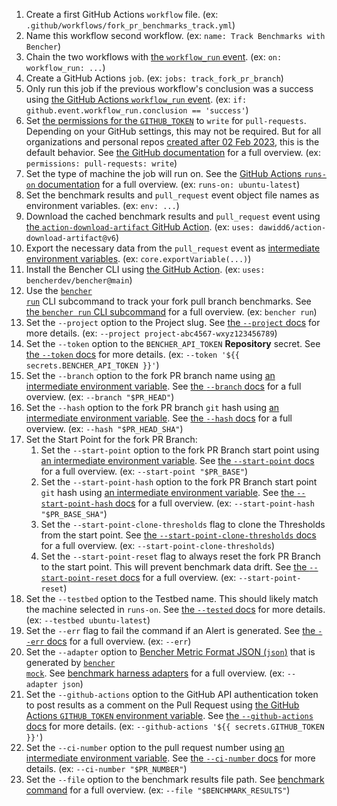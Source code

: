 
<PullRequestsForkTrackCode />

1. Create a first GitHub Actions `workflow` file.
   (ex: `.github/workflows/fork_pr_benchmarks_track.yml`)
2. Name this workflow second workflow.
   (ex: `name: Track Benchmarks with Bencher`)
3. Chain the two workflows with
   [the `workflow_run` event][github actions workflow_run].
   (ex: `on: workflow_run: ...`)
4. Create a GitHub Actions `job`.
   (ex: `jobs: track_fork_pr_branch`)
5. Only run this job if the previous workflow's conclusion was a success using
   [the GitHub Actions `workflow_run` event][github actions workflow_run].
   (ex: `if: github.event.workflow_run.conclusion == 'success'`)
6. Set [the permissions for the `GITHUB_TOKEN`][github token permissions]
   to `write` for `pull-requests`.
   Depending on your GitHub settings, this may not be required.
   But for all organizations and personal repos
   [created after 02 Feb 2023][github token read only],
   this is the default behavior.
   See [the GitHub documentation][github token permissions security]
   for a full overview.
   (ex: `permissions: pull-requests: write`)
7. Set the type of machine the job will run on.
   See the [GitHub Actions `runs-on` documentation][github actions runs-on]
   for a full overview.
   (ex: `runs-on: ubuntu-latest`)
8. Set the benchmark results and `pull_request` event object file names as environment variables.
   (ex: `env: ...`)
9. Download the cached benchmark results and `pull_request` event
   using [the `action-download-artifact` GitHub Action][action download artifact].
   (ex: `uses: dawidd6/action-download-artifact@v6`)
10. Export the necessary data from the `pull_request` event as [intermediate environment variables][github intermediate environment variable].
    (ex: `core.exportVariable(...)`)
11. Install the Bencher CLI using [the GitHub Action][bencher cli github action].
   (ex: `uses: bencherdev/bencher@main`)
12. Use the <code><a href="/docs/explanation/bencher-run/">bencher run</a></code> CLI subcommand
    to track your fork pull branch benchmarks.
    See [the `bencher run` CLI subcommand][bencher run] for a full overview.
    (ex: `bencher run`)
13. Set the `--project` option to the Project slug.
    See [the `--project` docs][project option] for more details.
    (ex: `--project project-abc4567-wxyz123456789`)
14. Set the `--token` option to the `BENCHER_API_TOKEN` **Repository** secret.
    See [the `--token` docs][token option] for more details.
    (ex: `--token '${{ secrets.BENCHER_API_TOKEN }}'`)
15. Set the `--branch` option to the fork PR branch name
    using [an intermediate environment variable][github intermediate environment variable].
    See [the `--branch` docs][branch option] for a full overview.
    (ex: `--branch "$PR_HEAD"`)
16. Set the `--hash` option to the fork PR branch `git` hash
    using [an intermediate environment variable][github intermediate environment variable].
    See [the `--hash` docs][hash option] for a full overview.
    (ex: `--hash "$PR_HEAD_SHA"`)
17. Set the Start Point for the fork PR Branch:
    1. Set the `--start-point` option to the fork PR Branch start point
    using [an intermediate environment variable][github intermediate environment variable].
    See [the `--start-point` docs][start point] for a full overview.
    (ex: `--start-point "$PR_BASE"`)
    2. Set the `--start-point-hash` option to the fork PR Branch start point `git` hash
    using [an intermediate environment variable][github intermediate environment variable].
    See [the `--start-point-hash` docs][start point hash] for a full overview.
    (ex: `--start-point-hash "$PR_BASE_SHA"`)
    3. Set the `--start-point-clone-thresholds` flag to clone the Thresholds from the start point.
    See [the `--start-point-clone-thresholds` docs][start point clone thresholds] for a full overview.
    (ex: `--start-point-clone-thresholds`)
    4. Set the `--start-point-reset` flag to always reset the fork PR Branch to the start point.
    This will prevent benchmark data drift.
    See [the `--start-point-reset` docs][start point reset] for a full overview.
    (ex: `--start-point-reset`)
18. Set the `--testbed` option to the Testbed name.
    This should likely match the machine selected in `runs-on`.
    See [the `--tested` docs][testbed option] for more details.
    (ex: `--testbed ubuntu-latest`)
19. Set the `--err` flag to fail the command if an Alert is generated.
   See [the `--err` docs][alert err] for a full overview.
   (ex: `--err`)
20. Set the `--adapter` option to [Bencher Metric Format JSON (`json`)][bmf] that is generated by <code><a href="/docs/reference/bencher-metric-format/#bencher-mock">bencher mock</a></code>.
   See [benchmark harness adapters][adapter json] for a full overview.
   (ex: `--adapter json`)
21. Set the `--github-actions` option to the GitHub API authentication token to post results as a comment on the Pull Request using
    [the GitHub Actions `GITHUB_TOKEN` environment variable][github token].
    See [the `--github-actions` docs][github actions option] for more details.
    (ex: `--github-actions '${{ secrets.GITHUB_TOKEN }}'`)
22. Set the `--ci-number` option to the pull request number
    using [an intermediate environment variable][github intermediate environment variable].
    See [the `--ci-number` docs][ci number option] for more details.
    (ex: `--ci-number "$PR_NUMBER"`)
23. Set the `--file` option to the benchmark results file path.
    See [benchmark command][command argument] for a full overview.
    (ex: `--file "$BENCHMARK_RESULTS"`)

[github actions workflow_run]: https://docs.github.com/en/actions/using-workflows/events-that-trigger-workflows#workflow_run
[github token permissions]: https://docs.github.com/en/actions/using-jobs/assigning-permissions-to-jobs#setting-the-github_token-permissions-for-a-specific-job
[github token read only]: https://github.blog/changelog/2023-02-02-github-actions-updating-the-default-github_token-permissions-to-read-only/
[github token permissions security]: https://docs.github.com/en/actions/security-guides/automatic-token-authentication#modifying-the-permissions-for-the-github_token
[github actions runs-on]: https://docs.github.com/en/actions/using-workflows/workflow-syntax-for-github-actions#jobsjob_idruns-on
[github intermediate environment variable]: https://docs.github.com/en/actions/security-for-github-actions/security-guides/security-hardening-for-github-actions#using-an-intermediate-environment-variable
[action download artifact]: https://github.com/dawidd6/action-download-artifact
[bencher cli github action]: https://github.com/marketplace/actions/bencher-cli
[github action pull_request]: https://docs.github.com/en/webhooks/webhook-events-and-payloads#pull_request
[github token]: https://docs.github.com/en/actions/security-guides/automatic-token-authentication

[bencher run]: /docs/explanation/bencher-run/
[project option]: /docs/explanation/bencher-run/#--project-project
[token option]: /docs/explanation/bencher-run/#--token-token
[branch option]: /docs/explanation/branch-selection/#--branch-branch
[hash option]: /docs/explanation/branch-selection/#--hash-hash
[start point]: /docs/explanation/branch-selection/#--start-point-branch
[start point hash]: /docs/explanation/branch-selection/#--start-point-hash-hash
[start point clone thresholds]: /docs/explanation/branch-selection/#--start-point-clone-thresholds
[start point reset]: /docs/explanation/branch-selection/#--start-point-reset
[testbed option]: /docs/explanation/bencher-run/#--testbed-testbed
[alert err]: /docs/explanation/thresholds/#--err
[bmf]: /docs/reference/bencher-metric-format/
[adapter json]: /docs/explanation/adapters/#-json
[github actions option]: /docs/explanation/bencher-run/#--github-actions-github_token
[ci number option]: /docs/explanation/bencher-run/#--ci-id-id
[command argument]: /docs/explanation/bencher-run/#benchmark-command
